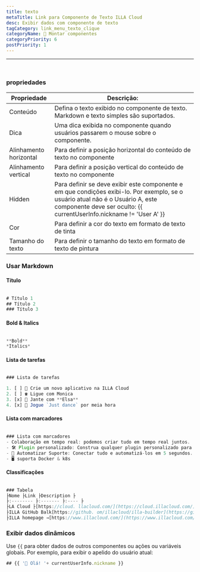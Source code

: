 ```yaml
---
title: texto
metaTitle: Link para Componente de Texto ILLA Cloud
desc: Exibir dados com componente de texto
tagCategory: link_menu_texto_clique
categoryName: 🧬 Montar componentes
categoryPriority: 6
postPriority: 1
---
```


* * *

## <h2 hidden>Texto</h2>

<img src='https://cdn.illacloud.com/official-website/img/docs/assemble/text1.png' alt="" />

### propriedades

| Propriedade            | Descrição:                                                                                                                                                                                              |
| ---------------------- | ------------------------------------------------------------------------------------------------------------------------------------------------------------------------------------------------------- |
| Conteúdo               | Defina o texto exibido no componente de texto. Markdown e texto simples são suportados.                                                                                                                 |
| Dica                   | Uma dica exibida no componente quando usuários passarem o mouse sobre o componente.                                                                                                                     |
| Alinhamento horizontal | Para definir a posição horizontal do conteúdo de texto no componente                                                                                                                                    |
| Alinhamento vertical   | Para definir a posição vertical do conteúdo de texto no componente                                                                                                                                      |
| Hidden                 | Para definir se deve exibir este componente e em que condições exibi-lo. Por exemplo, se o usuário atual não é o Usuário A, este componente deve ser oculto: {{ currentUserInfo.nickname != 'User A' }} |
| Cor                    | Para definir a cor do texto em formato de texto de tinta                                                                                                                                                |
| Tamanho do texto       | Para definir o tamanho do texto em formato de texto de pintura                                                                                                                                          |

### Usar Markdown

#### Título

<img src='https://cdn.illacloud.com/official-website/img/docs/assemble/text2.png' alt="" />

```jsx
# Título 1
## Título 2
### Título 3
```

#### Bold & Italics

<img src='https://cdn.illacloud.com/official-website/img/docs/assemble/text3.png' alt="" />

```jsx
**Bold**
*Italics*
```

#### Lista de tarefas

<img src='https://cdn.illacloud.com/official-website/img/docs/assemble/text4.png' alt="" />

```jsx
### Lista de tarefas

1. [ ] 🚀 Crie um novo aplicativo na ILLA Cloud
2. [ ] ☎️ Ligue com Monica
3. [x] 🍷 Jante com **Elsa**
4. [x] 💃 Jogue `Just dance` por meia hora
```

#### Lista com marcadores

<img src='https://cdn.illacloud.com/official-website/img/docs/assemble/text5.png' alt="" />

```jsx
### Lista com marcadores
- Colaboração em tempo real: podemos criar tudo em tempo real juntos.
- 🛠️ Plugin personalizado: Construa qualquer plugin personalizado para fazer o que você quer.
- 🤖 Automatizar Suporte: Conectar tudo e automatizá-los em 5 segundos.
- 🖥️ suporta Docker & k8s
```

#### Classificações

<img src='https://cdn.illacloud.com/official-website/img/docs/assemble/text6.png' alt="" />

```jsx
### Tabela
├Nome ├Link ├Description ├
├:-------- ├:------- ├:---- ├
├LA Cloud ├[https://cloud. llacloud.com/](https://cloud.illacloud.com/) ├Build apps on ILLA Cloud➲
├ILLA GitHub Balk[https://github. om/illacloud/illa-builder](https://github.com/illacloud/illa-builder) 'yStar para nós no GitHub├
├ILLA homepage →[https://www.illacloud.com/](https://www.illacloud.com/) ├ILLA Cloud Offical site
```

### Exibir dados dinâmicos

Use `{{` para obter dados de outros componentes ou ações ou variáveis globais. Por exemplo, para exibir o apelido do usuário atual:

```jsx
## {{ '👋 Olá! '+ currentUserInfo.nickname }}
```
